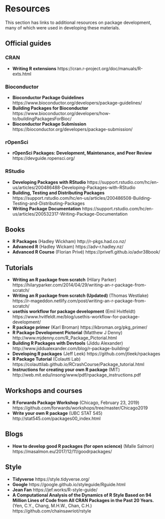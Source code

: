 # Resources {-}

This section has links to additional resources on package development, many of
which were used in developing these materials.

## Official guides {-}

### CRAN {-}

* **Writing R extensions**
  https://cran.r-project.org/doc/manuals/R-exts.html

### Bioconductor {-}

* **Bioconductor Package Guidelines**
  https://www.bioconductor.org/developers/package-guidelines/
* **Building Packages for Bioconductor**
  https://www.bioconductor.org/developers/how-to/buildingPackagesForBioc/
* **Bioconductor Package Submission**
  https://bioconductor.org/developers/package-submission/

### rOpenSci {-}

* **rOpenSci Packages: Development, Maintenance, and Peer Review** 
  https://devguide.ropensci.org/

### RStudio {-}

* **Developing Packages with RStudio**
  https://support.rstudio.com/hc/en-us/articles/200486488-Developing-Packages-with-RStudio
* **Building, Testing and Distributing Packages**
  https://support.rstudio.com/hc/en-us/articles/200486508-Building-Testing-and-Distributing-Packages
* **Writing Package Documentation**
  https://support.rstudio.com/hc/en-us/articles/200532317-Writing-Package-Documentation

## Books {-}

* **R Packages** (Hadley Wickham)
  http://r-pkgs.had.co.nz/
* **Advanced R** (Hadley Wickam)
  https://adv-r.hadley.nz/
* **Advanced R Course** (Florian Privé)
  https://privefl.github.io/advr38book/

## Tutorials {-}

* **Writing an R package from scratch** (Hilary Parker)
  https://hilaryparker.com/2014/04/29/writing-an-r-package-from-scratch/
* **Writing an R package from scratch (Updated)** (Thomas Westlake)
  https://r-mageddon.netlify.com/post/writing-an-r-package-from-scratch/
* **usethis workflow for package development** (Emil Hvitfeldt)
  https://www.hvitfeldt.me/blog/usethis-workflow-for-package-development/
* **R package primer** (Karl Broman)
  https://kbroman.org/pkg_primer/
* **R Package Development Pictorial** (Matthew J Denny)
  http://www.mjdenny.com/R_Package_Pictorial.html
* **Building R Packages with Devtools** (Jiddu Alexander)
  http://www.jiddualexander.com/blog/r-package-building/
* **Developing R packages** (Jeff Leek)
  https://github.com/jtleek/rpackages
* **R Package Tutorial** (Colautti Lab)
  https://colauttilab.github.io/RCrashCourse/Package_tutorial.html
* **Instructions for creating your own R package** (MIT)
  http://web.mit.edu/insong/www/pdf/rpackage_instructions.pdf

## Workshops and courses {-}

* **R Forwards Package Workshop** (Chicago, February 23, 2019) 
  https://github.com/forwards/workshops/tree/master/Chicago2019
* **Write your own R package** (UBC STAT 545)
  http://stat545.com/packages00_index.html

## Blogs {-}

* **How to develop good R packages (for open science)** (Malle Salmon)
  https://masalmon.eu/2017/12/11/goodrpackages/

## Style {-}

* **Tidyverse**
  https://style.tidyverse.org/
* **Google**
  https://google.github.io/styleguide/Rguide.html
* **Jean Fan**
  https://jef.works/R-style-guide/
* **A Computational Analysis of the Dynamics of R Style Based on 94 Million Lines of Code from All CRAN Packages in the Past 20 Years.** (Yen, C.Y., Chang, M.H.W., Chan, C.H.)
  https://github.com/chainsawriot/rstyle

